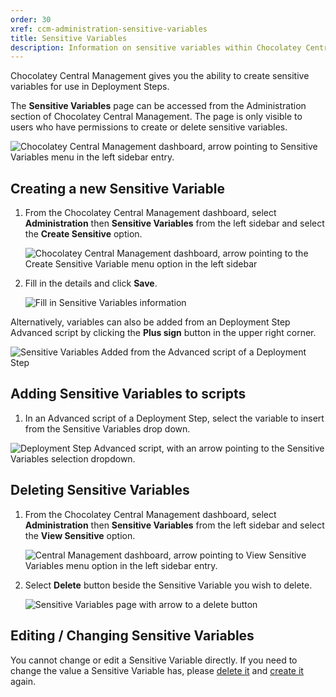 ```yaml
---
order: 30
xref: ccm-administration-sensitive-variables
title: Sensitive Variables
description: Information on sensitive variables within Chocolatey Central Management
---
```


Chocolatey Central Management gives you the ability to create sensitive variables for use in Deployment Steps.

The **Sensitive Variables** page can be accessed from the Administration section of Chocolatey Central Management. The page is only visible to users who have permissions to create or delete sensitive variables.

![Chocolatey Central Management dashboard, arrow pointing to Sensitive Variables menu in the left sidebar entry.](/images/ccm-playwright/dashboard/left-menu-sensitive-variables.png)

## Creating a new Sensitive Variable

1. From the Chocolatey Central Management dashboard, select **Administration** then **Sensitive Variables** from the left sidebar and select the **Create Sensitive** option.

    ![Chocolatey Central Management dashboard, arrow pointing to the Create Sensitive Variable menu option in the left sidebar](/images/ccm-playwright/dashboard/left-menu-create-sensitive-variable.png)
1. Fill in the details and click **Save**.

    ![Fill in Sensitive Variables information](/images/ccm-playwright/administration/sensitive-variables/modal-new-sensitive-variable.png)

Alternatively, variables can also be added from an Deployment Step Advanced script by clicking the **Plus sign** button in the upper right corner.

![Sensitive Variables Added from the Advanced script of a Deployment Step](/images/ccm-playwright/deployment-plans/edit/modal-step-button-create-sensitive-variable.png)

## Adding Sensitive Variables to scripts

<SensitiveVariablesNote />

1. In an Advanced script of a Deployment Step, select the variable to insert from the Sensitive Variables drop down.

![Deployment Step Advanced script, with an arrow pointing to the Sensitive Variables selection dropdown.](/images/ccm-playwright/deployment-plans/edit/modal-step-advanced-command-select-sensitive-variable.png)

## Deleting Sensitive Variables

1. From the Chocolatey Central Management dashboard, select **Administration** then **Sensitive Variables** from the left sidebar and select the **View Sensitive** option.

    ![Central Management dashboard, arrow pointing to View Sensitive Variables menu option in the left sidebar entry.](/images/ccm-playwright/dashboard/left-menu-view-sensitive-variables.png)
1. Select **Delete** button beside the Sensitive Variable you wish to delete.

    ![Sensitive Variables page with arrow to a delete button](/images/ccm-playwright/administration/sensitive-variables/button-quick-action-delete.png)

## Editing / Changing Sensitive Variables

You cannot change or edit a Sensitive Variable directly. If you need to change the value a Sensitive Variable has, please [delete it](#deleting-sensitive-variables) and [create it](#creating-a-new-sensitive-variable) again.
